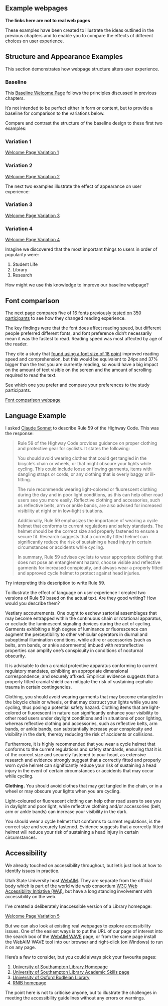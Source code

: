 ## Example webpages

::: {.callout-important .unnumbered title="Summary" appearance="simple" icon="false"}
**The links here are not to real web pages**

These examples have been created to illustrate the ideas outlined in the previous chapters and to enable you to compare the effects of different choices on user experience.
:::

## Structure and Appearance Examples

This section demonstrates how webpage structure alters user experience.

### Baseline

This [Baseline Welcome Page](https://ab604.github.io/webpage-design/main/uos-example-page.html){target="_blank"} follows the principles discussed in previous chapters.

It's not intended to be perfect either in form or content, but to provide a baseline for comparison to the variations below.

Compare and contrast the structure of the baseline design to these first two examples:

### Variation 1

[Welcome Page Variation 1](https://ab604.github.io/webpage-design/wot/uos-wot.html){target="_blank"}

### Variation 2

[Welcome Page Variation 2](https://ab604.github.io/webpage-design/more-than-text/uos-mtt.html){target="_blank"}

The next two examples illustrate the effect of appearance on user experience:

### Variation 3

[Welcome Page Variation 3](https://ab604.github.io/webpage-design/sevillana/uos-sevillana.html){target="_blank"}

### Variation 4

[Welcome Page Variation 4](https://ab604.github.io/webpage-design/tiny-font/uos-tiny.html){target="_blank"}

Imagine we discovered that the most important things to users in order of popularity were:

1.  Student Life
2.  Library
3.  Research

How might we use this knowledge to improve our baseline webpage?

## Font comparison

The next page compares five of [16 fonts previously tested on 350 participants](https://dl.acm.org/doi/10.1145/3502222#d1e6099) to see how they changed reading experience.

The key findings were that the font does affect reading speed, but different people preferred different fonts, and font preference didn't necessarily mean it was the fastest to read. Reading speed was most affected by age of the reader.

They cite a study that [found using a font size of 18 point](https://dl.acm.org/doi/10.1145/3315002.3317568) improved reading speed and comprehension, but this would be equivalent to 24px and 37% bigger than the text you are currently reading, so would have a big impact on the amount of text visible on the screen and the amount of scrolling required to read the text.

See which one you prefer and compare your preferences to the study participants.

[Font comparison webpage](https://ab604.github.io/webpage-design/font-comparison/font-comparison.html){target="_blank"}

## Language Example

I asked [Claude Sonnet](https://claude.ai) to describe Rule 59 of the Highway Code. This was the response:

> Rule 59 of the Highway Code provides guidance on proper clothing and protective gear for cyclists. It states the following:
>
> You should avoid wearing clothes that could get tangled in the bicycle's chain or wheels, or that might obscure your lights while cycling. This could include loose or flowing garments, items with dangling straps or cords, or any clothing that is overly baggy or ill-fitting.
>
> The rule recommends wearing light-colored or fluorescent clothing during the day and in poor light conditions, as this can help other road users see you more easily. Reflective clothing and accessories, such as reflective belts, arm or ankle bands, are also advised for increased visibility at night or in low-light situations.
>
> Additionally, Rule 59 emphasizes the importance of wearing a cycle helmet that conforms to current regulations and safety standards. The helmet should be the correct size and properly fastened to ensure a secure fit. Research suggests that a correctly fitted helmet can significantly reduce the risk of sustaining a head injury in certain circumstances or accidents while cycling.
>
> In summary, Rule 59 advises cyclists to wear appropriate clothing that does not pose an entanglement hazard, choose visible and reflective garments for increased conspicuity, and always wear a properly fitted and approved cycle helmet to protect against head injuries.

Try interpreting this description to write Rule 59.

To illustrate the effect of language on user experience I created two versions of Rule 59 based on the actual text. Are they good writing? How would you describe them?

::: {.callout-note collapse="true" title="Expand the box to read the first version:"}

Vestiary accoutrements. One ought to eschew sartorial assemblages that may become entrapped within the continuous chain or rotational apparatus, or occlude the luminescent signaling devices during the act of cycling. Garments exhibiting a high degree of luminance or fluorescence can augment the perceptibility to other vehicular operators in diurnal and suboptimal illumination conditions, while attire or accessories (such as belts, arm bands, or ankle adornments) imbued with retroreflective properties can amplify one's conspicuity in conditions of nocturnal obscurity.
</p>
<p>
It is advisable to don a cranial protective apparatus conforming to current regulatory mandates, exhibiting an appropriate dimensional correspondence, and securely affixed. Empirical evidence suggests that a properly fitted cranial shield can mitigate the risk of sustaining cephalic trauma in certain contingencies.</p>

:::

::: {.callout-note collapse="true" title="Expand the box to read the second version:"}

<p>Clothing, you should avoid wearing garments that may become entangled in the bicycle chain or wheels, or that may obstruct your lights while you are cycling, thus posing a potential safety hazard. Clothing items that are light-colored or fluorescent in nature can significantly enhance your visibility to other road users under daylight conditions and in situations of poor lighting, whereas reflective clothing and accessories, such as reflective belts, arm bands, or ankle bands, can substantially increase your conspicuity and visibility in the dark, thereby reducing the risk of accidents or collisions.
</p>
<p>
Furthermore, it is highly recommended that you wear a cycle helmet that conforms to the current regulations and safety standards, ensuring that it is of the correct size and securely fastened to your head, as extensive research and evidence strongly suggest that a correctly fitted and properly worn cycle helmet can significantly reduce your risk of sustaining a head injury in the event of certain circumstances or accidents that may occur while cycling.</p>

:::

::: {.callout-note collapse="true" title="Expand the box to read the actual text from the Highway Code.<br>What makes this good writing?"}

<p><strong>Clothing.</strong> You should avoid clothes that may get tangled in the chain, or in a wheel or may obscure your lights when you are cycling.
</p>
<p>
Light-coloured or fluorescent clothing can help other road users to see you in daylight and poor light, while reflective clothing and/or accessories (belt, arm or ankle bands) can increase your visibility in the dark.
</p>
<p>
You should wear a cycle helmet that conforms to current regulations, is the correct size and securely fastened. Evidence suggests that a correctly fitted helmet will reduce your risk of sustaining a head injury in certain circumstances.</p>

:::

## Accessibility

We already touched on accessibility throughout, but let's just look at how to identify issues in practice.

Utah State University host [WebAIM](https://webaim.org/). They are separate from the official body which is part of the world wide web consortium [W3C Web Accessibility Initiative (WAI)](https://www.w3.org/WAI/), but have a long standing involvement with accessibility on the web.

I've created a deliberately inaccessible version of a Library homepage:

[Welcome Page Variation 5](https://ab604.github.io/accordian-website/){target="_blank"}

But we can also look at existing real webpages to explore accessibility issues. One of the easiest ways is to put the URL of our page of interest into the search box of the [WebAIM WAVE](https://wave.webaim.org/) page, or from the same page install the WebAIM WAVE tool into our browser and right-click (on Windows) to run it on any page.

Here's a few to consider, but you could always pick your favourite pages:

1.  [University of Southampton Library Homepage](https://library.soton.ac.uk/homepage)
2.  [University of Southampton Library Academic Skills page](https://library.soton.ac.uk/sash)
3.  [University of Oxford Bodleian Library](https://www.bodleian.ox.ac.uk/home)
4.  [RNIB homepage](https://www.rnib.org.uk/)

The point here is not to criticise anyone, but to illustrate the challenges in meeting the accessibility guidelines without any errors or warnings.
